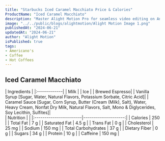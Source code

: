 ```yaml
---
title: "Starbucks Iced Caramel Macchiato Price & Calories"
ProductName: "Iced Caramel Macchiato" 
description: "Master Alight Motion Pro for seamless video editing on Android, iOS, and Tablets with our ultimate guide, unlocking advanced features and elevating your skills in 2024!"
image: "../../public/blogs/alightmotion/Alight Motion Image 1.png"
publishedAt: "2024-06-21"
updatedAt: "2024-06-21"
author: "Alight Motion"
isPublished: true
tags:
- Americano's
- Coffee
- Hot Coffees   
---
```


 
## Iced Caramel Macchiato 
  
<div className="tables-container">
  <div className="table-wrapper">
    | Ingredients  |  
    |:-------------|
    | Milk         |
    | Ice          |
    | Brewed Espresso|
    | Vanilla Syrup [Sugar, Water, Natural Flavors, Potassium Sorbate, Citric Acid]|
    | Caramel Sauce [Sugar, Corn Syrup, Butter (Cream (Milk), Salt), Water, Heavy Cream, Nonfat Dry Milk, Natural Flavors, Salt, Mono & Diglycerides, Soy Lecithin, Sulfites]|  
  </div>
  <div className="table-wrapper">
    | Nutrition               |                      |  
    |:------------------------|---------------------:|
    | Calories                | 250                  |
    | Total Fat               | 7 g                  |
    | Saturated Fat           | 4.5 g                |
    | Trans Fat               | 0 g                  |
    | Cholesterol             | 25 mg                |
    | Sodium                  | 150 mg               |
    | Total Carbohydrates     | 37 g                 |
    | Dietary Fiber           | 0 g                  |
    | Sugars                  | 34 g                 |
    | Protein                 | 10 g                 |
    | Caffeine                | 150 mg               |
  </div>
</div>
<style jsx>{`
  .tables-container {
    display: flex;
    flex-direction: row;
    gap: 30px;
  }
  .table-wrapper {
    width: 500px; /* Adjust as needed */
  }
  @media (max-width: 768px) {
    .tables-container {
      flex-direction: column;
      gap: 0px; /* Adjust as needed */
    }
    .table-wrapper {
      width: 100%; /* Adjust as needed */
    }
  }
`}</style>
